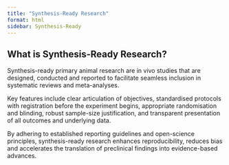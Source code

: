 ```yaml
---
title: "Synthesis-Ready Research"
format: html
sidebar: Synthesis-Ready
---
```


## What is Synthesis-Ready Research?
Synthesis-ready primary animal research are in vivo studies that are designed, conducted and reported to facilitate seamless inclusion in systematic reviews and meta-analyses. 

Key features include clear articulation of objectives, standardised protocols with registration before the experiment begins, appropriate randomisation and blinding, robust sample-size justification, and transparent presentation of all outcomes and underlying data. 

By adhering to established reporting guidelines and open-science principles, synthesis-ready research enhances reproducibility, reduces bias and accelerates the translation of preclinical findings into evidence-based advances.




